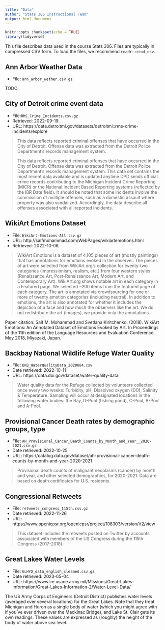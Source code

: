 ```yaml
---
title: "Data"
author: "Stats 306 Instructional Team"
output: html_document
---
```


```r
knitr::opts_chunk$set(echo = TRUE)
library(tidyverse)
```

This file describes data used in the course Stats 306. Files are typically in compressed CSV form. To load the files, we recommend `readr::read_csv`.

## Ann Arbor Weather Data

* File: `ann_arbor_wether.csv.gz`

TODO

## City of Detroit crime event data

* File:`RMS_Crime_Incidents.csv.gz`
* Retrieved: 2022-09-19.
* URL: https://data.detroitmi.gov/datasets/detroitmi::rms-crime-incidents/explore

> This data reflects reported criminal offenses that have occurred in the City of Detroit. Offense data was extracted from the Detroit Police Department's records management system.
>
> This data reflects reported criminal offenses that have occurred in the City of Detroit. Offense data was extracted from the Detroit Police Department's records management system. This data set contains the most recent data available and is updated anytime DPD sends official crime records contributing to the Michigan Incident Crime Reporting (MICR) or the National Incident Based Reporting systems (reflected by the IBR Date field). It should be noted that some incidents involve the commission of multiple offenses, such as a domestic assault where property was also vandalized. Accordingly, the data describe all offenses associated with all reported incidents.

## WikiArt Emotions Dataset

* File: `WikiArt-Emotions-All.tsv.gz`
* URL: http://saifmohammad.com/WebPages/wikiartemotions.html
* Retrieved: 2022-10-06.

> WikiArt Emotions is a dataset of 4,105 pieces of art (mostly paintings) that has annotations for emotions evoked in the observer. The pieces of art were selected from WikiArt.org's collection for twenty-two categories (impressionism, realism, etc.) from four western styles (Renaissance Art, Post-Renaissance Art, Modern Art, and Contemporary Art). WikiArt.org shows notable art in each category in a Featured page. We selected ~200 items from the featured page of each category. The art is annotated via crowdsourcing for one or more of twenty emotion categories (including neutral). In addition to emotions, the art is also annotated for whether it includes the depiction of a face and how much the observers like the art. We do not redistribute the art (images), we provide only the annotations.

Paper citation: Saif M. Mohammad and Svetlana Kiritchenko. (2018). WikiArt Emotions: An Annotated Dataset of Emotions Evoked by Art. In Proceedings of the 11th edition of the Language Resources and Evaluation Conference, May 2018, Miyazaki, Japan.

## Backbay National Wildlife Refuge Water Quality

* File: `BKB_WaterQualityData_2020084.csv`
* Date retrieved: 2022-10-11
* URL: https://data.doi.gov/dataset/water-quality-data

> Water quality data for the Refuge collected by volunteers collected once every two weeks: Turbidity, pH, Dissolved oxygen (DO), Salinity & Temperature. Sampling will occur at designated locations in the following water bodies: the Bay, D-Pool (fishing pond), C-Pool, B-Pool and A-Pool.

## Provisional Cancer Death rates by demographic groups, type

* File: `AH_Provisional_Cancer_Death_Counts_by_Month_and_Year__2020-2021.csv.gz`
* Date retrieved: 2022-10-25
* URL: https://catalog.data.gov/dataset/ah-provisional-cancer-death-counts-by-month-and-year-2020-2021

> Provisional death counts of malignant neoplasms (cancer) by month and year, and other selected demographics, for 2020-2021. Data are based on death certificates for U.S. residents.


## Congressional Retweets

* File: `retweets_congress_115th.csv.gz`
* Date retrieved: 2022-11-26
* URL: https://www.openicpsr.org/openicpsr/project/108303/version/V2/view

> This dataset includes the retweets posted on Twitter by accounts associated with members of the US Congress during the 115th Congress (2017-2018).

## Great Lakes Water Levels

* File: `GLHYD_data_english_cleaned.csv.gz`
* Date retrieved: 2023-05-04
* URL: https://www.lre.usace.army.mil/Missions/Great-Lakes-Information/Great-Lakes-Information-2/Water-Level-Data/

The US Army Corps of Engineers (Detroit District) publishes water levels
(averaged over several locations) for the Great Lakes. Note that they treat
Michigan and Huron as a single body of water (which you might agree with if
you've ever driven over the Mackinac Bridge), and Lake St. Clair gets its own
readings. These values are expressed as (roughly) the height of the body of
water above sea level.
